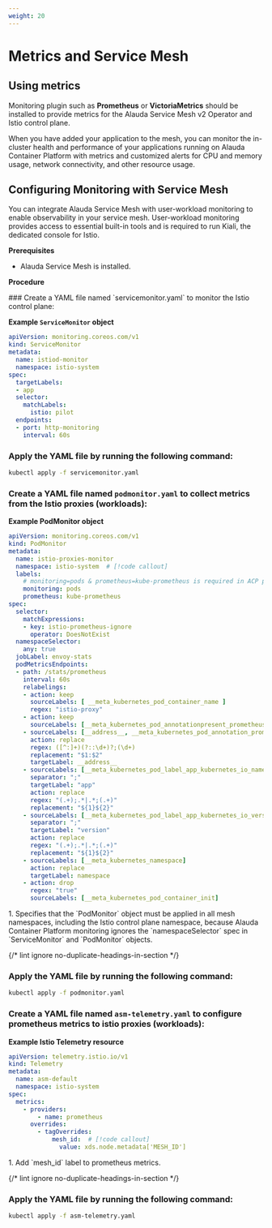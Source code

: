 ```yaml
---
weight: 20
---
```


# Metrics and Service Mesh

## Using metrics

Monitoring plugin such as **Prometheus** or **VictoriaMetrics** should be installed to provide metrics for the Alauda Service Mesh v2 Operator and Istio control plane.

When you have added your application to the mesh, you can monitor the in-cluster health and performance of your applications running on Alauda Container Platform with metrics and customized alerts for CPU and memory usage, network connectivity, and other resource usage.

## Configuring Monitoring with Service Mesh

You can integrate Alauda Service Mesh with user-workload monitoring to enable observability in your service mesh. User-workload monitoring provides access to essential built-in tools and is required to run Kiali, the dedicated console for Istio.

**Prerequisites**

- Alauda Service Mesh is installed.

**Procedure**

<Steps>
  ### Create a YAML file named `servicemonitor.yaml` to monitor the Istio control plane:

  **Example `ServiceMonitor` object**

  ```yaml title="servicemonitor.yaml"
  apiVersion: monitoring.coreos.com/v1
  kind: ServiceMonitor
  metadata:
    name: istiod-monitor
    namespace: istio-system
  spec:
    targetLabels:
    - app
    selector:
      matchLabels:
        istio: pilot
    endpoints:
    - port: http-monitoring
      interval: 60s
  ```

  ### Apply the YAML file by running the following command:

  ```bash
  kubectl apply -f servicemonitor.yaml
  ```

  ### Create a YAML file named `podmonitor.yaml` to collect metrics from the Istio proxies (workloads):

  **Example PodMonitor object**

  ```yaml title="podmonitor.yaml"
  apiVersion: monitoring.coreos.com/v1
  kind: PodMonitor
  metadata:
    name: istio-proxies-monitor
    namespace: istio-system  # [!code callout]
    labels:
      # monitoring=pods & prometheus=kube-prometheus is required in ACP prometheus.
      monitoring: pods
      prometheus: kube-prometheus
  spec:
    selector:
      matchExpressions:
      - key: istio-prometheus-ignore
        operator: DoesNotExist
    namespaceSelector:
      any: true
    jobLabel: envoy-stats
    podMetricsEndpoints:
    - path: /stats/prometheus
      interval: 60s
      relabelings:
      - action: keep
        sourceLabels: [ __meta_kubernetes_pod_container_name ]
        regex: "istio-proxy"
      - action: keep
        sourceLabels: [__meta_kubernetes_pod_annotationpresent_prometheus_io_scrape]
      - sourceLabels: [__address__, __meta_kubernetes_pod_annotation_prometheus_io_port]
        action: replace
        regex: ([^:]+)(?::\d+)?;(\d+)
        replacement: "$1:$2"
        targetLabel: __address__
      - sourceLabels: [__meta_kubernetes_pod_label_app_kubernetes_io_name, __meta_kubernetes_pod_label_app]
        separator: ";"
        targetLabel: "app"
        action: replace
        regex: "(.+);.*|.*;(.+)"
        replacement: "${1}${2}"
      - sourceLabels: [__meta_kubernetes_pod_label_app_kubernetes_io_version, __meta_kubernetes_pod_label_version]
        separator: ";"
        targetLabel: "version"
        action: replace
        regex: "(.+);.*|.*;(.+)"
        replacement: "${1}${2}"
      - sourceLabels: [__meta_kubernetes_namespace]
        action: replace
        targetLabel: namespace
      - action: drop
        regex: "true"
        sourceLabels: [__meta_kubernetes_pod_container_init]
  ```

  <Callouts>
    1. Specifies that the `PodMonitor` object must be applied in all mesh namespaces, including the Istio control plane namespace, because Alauda Container Platform monitoring ignores the `namespaceSelector` spec in `ServiceMonitor` and `PodMonitor` objects.
  </Callouts>

  {/* lint ignore no-duplicate-headings-in-section */}

  ### Apply the YAML file by running the following command:

  ```bash
  kubectl apply -f podmonitor.yaml
  ```

  ### Create a YAML file named `asm-telemetry.yaml` to configure prometheus metrics to istio proxies (workloads):

  **Example Istio Telemetry resource**

  ```yaml title="asm-telemetry.yaml"
  apiVersion: telemetry.istio.io/v1
  kind: Telemetry
  metadata:
    name: asm-default
    namespace: istio-system
  spec:
    metrics:
      - providers:
          - name: prometheus
        overrides:
          - tagOverrides:
              mesh_id:  # [!code callout]
                value: xds.node.metadata['MESH_ID']
  ```

  <Callouts>
    1. Add `mesh_id` label to prometheus metrics.
  </Callouts>

  {/* lint ignore no-duplicate-headings-in-section */}

  ### Apply the YAML file by running the following command:

  ```bash
  kubectl apply -f asm-telemetry.yaml
  ```
</Steps>
